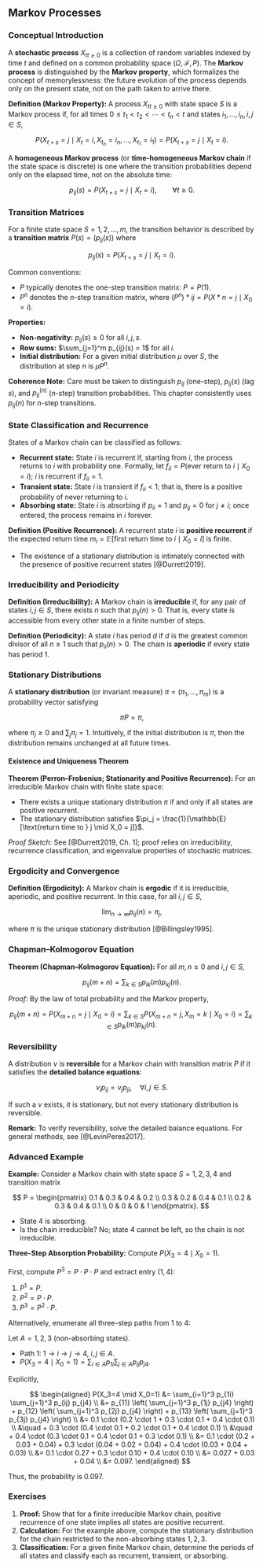 ## Markov Processes

### Conceptual Introduction

A **stochastic process** ${X_t}_{t \geq 0}$ is a collection of random variables indexed by time $t$ and defined on a common probability space $(\Omega, \mathcal{F}, P)$. The **Markov process** is distinguished by the **Markov property**, which formalizes the concept of memorylessness: the future evolution of the process depends only on the present state, not on the path taken to arrive there.

**Definition (Markov Property):**
A process ${X_t}_{t \geq 0}$ with state space $S$ is a Markov process if, for all times $0 \leq t_1 < t_2 < \cdots < t_n < t$ and states $i_1, \dots, i_n, i, j \in S$,

$$
P(X_{t+s} = j \mid X_t = i, X_{t_n} = i_n, \dots, X_{t_1} = i_1) = P(X_{t+s} = j \mid X_t = i).
$$

A **homogeneous Markov process** (or **time-homogeneous Markov chain** if the state space is discrete) is one where the transition probabilities depend only on the elapsed time, not on the absolute time:

$$
p_{ij}(s) = P(X_{t+s} = j \mid X_t = i), \qquad \forall t \geq 0.
$$

### Transition Matrices

For a finite state space $S = {1, 2, \ldots, m}$, the transition behavior is described by a **transition matrix** $P(s) = (p_{ij}(s))$ where

$$
p_{ij}(s) = P(X_{t+s} = j \mid X_t = i).
$$

Common conventions:

* $P$ typically denotes the one-step transition matrix: $P = P(1)$.
* $P^n$ denotes the $n$-step transition matrix, where $(P^n)*{ij} = P(X*{n} = j \mid X_0 = i)$.

**Properties:**

* **Non-negativity:** $p_{ij}(s) \geq 0$ for all $i,j,s$.
* **Row sums:** $\sum_{j=1}^m p_{ij}(s) = 1$ for all $i$.
* **Initial distribution:** For a given initial distribution $\mu$ over $S$, the distribution at step $n$ is $\mu P^n$.

**Coherence Note:**
Care must be taken to distinguish $p_{ij}$ (one-step), $p_{ij}(s)$ (lag $s$), and $p_{ij}^{(n)}$ ($n$-step) transition probabilities. This chapter consistently uses $p_{ij}(n)$ for $n$-step transitions.

### State Classification and Recurrence

States of a Markov chain can be classified as follows:

* **Recurrent state:** State $i$ is recurrent if, starting from $i$, the process returns to $i$ with probability one. Formally, let $f_{ii} = P(\text{ever return to } i \mid X_0 = i)$; $i$ is recurrent if $f_{ii} = 1$.
* **Transient state:** State $i$ is transient if $f_{ii} < 1$; that is, there is a positive probability of never returning to $i$.
* **Absorbing state:** State $i$ is absorbing if $p_{ii} = 1$ and $p_{ij} = 0$ for $j \neq i$; once entered, the process remains in $i$ forever.

**Definition (Positive Recurrence):**
A recurrent state $i$ is **positive recurrent** if the expected return time $m_i = \mathbb{E}[\text{first return time to } i \mid X_0 = i]$ is finite.

* The existence of a stationary distribution is intimately connected with the presence of positive recurrent states [@Durrett2019].

### Irreducibility and Periodicity

**Definition (Irreducibility):**
A Markov chain is **irreducible** if, for any pair of states $i,j \in S$, there exists $n$ such that $p_{ij}(n) > 0$. That is, every state is accessible from every other state in a finite number of steps.

**Definition (Periodicity):**
A state $i$ has period $d$ if $d$ is the greatest common divisor of all $n \geq 1$ such that $p_{ii}(n) > 0$. The chain is **aperiodic** if every state has period 1.

### Stationary Distributions

A **stationary distribution** (or invariant measure) $\pi = (\pi_1, \ldots, \pi_m)$ is a probability vector satisfying

$$
\pi P = \pi,
$$

where $\pi_j \geq 0$ and $\sum_j \pi_j = 1$. Intuitively, if the initial distribution is $\pi$, then the distribution remains unchanged at all future times.

#### Existence and Uniqueness Theorem

**Theorem (Perron–Frobenius; Stationarity and Positive Recurrence):**
For an irreducible Markov chain with finite state space:

* There exists a unique stationary distribution $\pi$ if and only if all states are positive recurrent.
* The stationary distribution satisfies $\pi_j = \frac{1}{\mathbb{E}[\text{return time to } j \mid X_0 = j]}$.

*Proof Sketch:* See [@Durrett2019, Ch. 1]; proof relies on irreducibility, recurrence classification, and eigenvalue properties of stochastic matrices.

### Ergodicity and Convergence

**Definition (Ergodicity):**
A Markov chain is **ergodic** if it is irreducible, aperiodic, and positive recurrent. In this case, for all $i,j \in S$,

$$
\lim_{n \to \infty} p_{ij}(n) = \pi_j,
$$

where $\pi$ is the unique stationary distribution [@Billingsley1995].

### Chapman–Kolmogorov Equation

**Theorem (Chapman–Kolmogorov Equation):**
For all $m, n \geq 0$ and $i,j \in S$,

$$
p_{ij}(m+n) = \sum_{k \in S} p_{ik}(m) p_{kj}(n).
$$

*Proof:*
By the law of total probability and the Markov property,

$$
p_{ij}(m+n) = P(X_{m+n} = j \mid X_0 = i) = \sum_{k \in S} P(X_{m+n} = j, X_m = k \mid X_0 = i) = \sum_{k \in S} p_{ik}(m) p_{kj}(n).
$$

### Reversibility

A distribution $\nu$ is **reversible** for a Markov chain with transition matrix $P$ if it satisfies the **detailed balance equations**:

$$
\nu_i p_{ij} = \nu_j p_{ji}, \quad \forall i,j \in S.
$$

If such a $\nu$ exists, it is stationary, but not every stationary distribution is reversible.

**Remark:**
To verify reversibility, solve the detailed balance equations. For general methods, see [@LevinPeres2017].

### Advanced Example

**Example:**
Consider a Markov chain with state space $S = {1,2,3,4}$ and transition matrix

$$
P = \begin{pmatrix}
0.1 & 0.3 & 0.4 & 0.2 \\
0.3 & 0.2 & 0.4 & 0.1 \\
0.2 & 0.3 & 0.4 & 0.1 \\
0 & 0 & 0 & 1
\end{pmatrix}.
$$

* State 4 is absorbing.
* Is the chain irreducible?
  No; state 4 cannot be left, so the chain is not irreducible.

**Three-Step Absorption Probability:**
Compute $P(X_3 = 4 \mid X_0 = 1)$.

First, compute $P^3 = P \cdot P \cdot P$ and extract entry $(1,4)$:

1. $P^1 = P$.
2. $P^2 = P \cdot P$.
3. $P^3 = P^2 \cdot P$.

Alternatively, enumerate all three-step paths from 1 to 4:

Let $A = {1,2,3}$ (non-absorbing states).

* Path 1: $1 \rightarrow i \rightarrow j \rightarrow 4$, $i,j \in A$.
* $P(X_3=4 \mid X_0=1) = \sum_{i \in A} p_{1i} \sum_{j \in A} p_{ij} p_{j4}$.

Explicitly,

$$
\begin{aligned}
P(X_3=4 \mid X_0=1) &= \sum_{i=1}^3 p_{1i} \sum_{j=1}^3 p_{ij} p_{j4} \\
&= p_{11} \left( \sum_{j=1}^3 p_{1j} p_{j4} \right) + p_{12} \left( \sum_{j=1}^3 p_{2j} p_{j4} \right) + p_{13} \left( \sum_{j=1}^3 p_{3j} p_{j4} \right) \\
&= 0.1 \cdot (0.2 \cdot 1 + 0.3 \cdot 0.1 + 0.4 \cdot 0.1) \\
&\quad + 0.3 \cdot (0.4 \cdot 0.1 + 0.2 \cdot 0.1 + 0.4 \cdot 0.1) \\
&\quad + 0.4 \cdot (0.3 \cdot 0.1 + 0.4 \cdot 0.1 + 0.3 \cdot 0.1) \\
&= 0.1 \cdot (0.2 + 0.03 + 0.04) + 0.3 \cdot (0.04 + 0.02 + 0.04) + 0.4 \cdot (0.03 + 0.04 + 0.03) \\
&= 0.1 \cdot 0.27 + 0.3 \cdot 0.10 + 0.4 \cdot 0.10 \\
&= 0.027 + 0.03 + 0.04 \\
&= 0.097.
\end{aligned}
$$

Thus, the probability is $0.097$.

### Exercises

1. **Proof:** Show that for a finite irreducible Markov chain, positive recurrence of one state implies all states are positive recurrent.
2. **Calculation:** For the example above, compute the stationary distribution for the chain restricted to the non-absorbing states ${1,2,3}$.
3. **Classification:** For a given finite Markov chain, determine the periods of all states and classify each as recurrent, transient, or absorbing.

